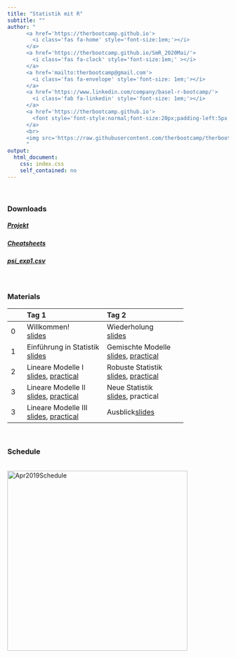 ```yaml
---
title: "Statistik mit R"
subtitle: ""
author: "
      <a href='https://therbootcamp.github.io'>
        <i class='fas fa-home' style='font-size:1em;'></i>
      </a>
      <a href='https://therbootcamp.github.io/SmR_2020Mai/'>
        <i class='fas fa-clock' style='font-size:1em;' ></i>
      </a>
      <a href='mailto:therbootcamp@gmail.com'>
        <i class='fas fa-envelope' style='font-size: 1em;'></i>
      </a>
      <a href='https://www.linkedin.com/company/basel-r-bootcamp/'>
        <i class='fab fa-linkedin' style='font-size: 1em;'></i>
      </a>
      <a href='https://therbootcamp.github.io'>
        <font style='font-style:normal;font-size:20px;padding-left:5px'>The R Bootcamp</font>
      </a>
      <br>
      <img src='https://raw.githubusercontent.com/therbootcamp/therbootcamp.github.io/master/_sessions/_image/by-sa.png' style= 'height:16.7px;vertical-align:baseline'/><font style='font-style:normal;font-size:20px;padding-left:9.3px'>Mai 2020</font>
      "
output:
  html_document:
    css: index.css
    self_contained: no
---
```


<br>

### Downloads

##### [**Projekt**](https://www.dropbox.com/s/hpvzp68n5s29h0b/TheRBootcamp.zip?dl=1)

##### [**Cheatsheets**](https://www.dropbox.com/s/26kjubck26lbwnw/cheatsheets.pdf?dl=1)

##### [**psi_exp1.csv**](https://www.dropbox.com/s/0uwf7lvvotat0dl/psi_exp1.csv?dl=1)

<br>

### Materials
|  | Tag 1| Tag 2| 
|:--|:-------------|:-------------|
|0| Willkommen!<br>[slides](https://therbootcamp.github.io/SmR_2020Mai/_sessions/Welcome/Welcome.html) | Wiederholung<br>[slides](https://therbootcamp.github.io/SmR_2020Mai/_sessions/Recap/Recap.html) |
|1| Einführung in Statistik<br>[slides](https://therbootcamp.github.io/SmR_2020Mai/_sessions/Intro2Stats/Intro2Stats.html#1)| Gemischte Modelle<br>[slides](https://therbootcamp.github.io/SmR_2020Mai/_sessions/GemischteModelle/GemischteModelle.html), [practical](https://therbootcamp.github.io/SmR_2020Mai/_sessions/GemischteModelle/GemischteModelle_practical.html) |
|2| Lineare Modelle I<br>[slides](https://therbootcamp.github.io/SmR_2020Mai/_sessions/LinearModelsI/LinearModelsI.html), [practical](https://therbootcamp.github.io/SmR_2020Mai/_sessions/LinearModelsI/LinearModelsI_practical.html)| Robuste Statistik<br>[slides](https://therbootcamp.github.io/SmR_2020Mai/_sessions/RobustStats/RobustStats.html), [practical](https://therbootcamp.github.io/SmR_2020Mai/_sessions/RobustStats/RobustStats_practical.html) |
|3| Lineare Modelle II<br>[slides](https://therbootcamp.github.io/SmR_2020Mai/_sessions/LinearModelsII/LinearModelsII.html), [practical](https://therbootcamp.github.io/SmR_2020Mai/_sessions/LinearModelsII/LinearModelsII_practical.html)  | Neue Statistik <br>[slides](https://therbootcamp.github.io/SmR_2020Mai/_sessions/NewStats/NewStats.html), practical |
|3| Lineare Modelle III<br>[slides](https://therbootcamp.github.io/SmR_2020Mai/_sessions/LinearModelsIII/LinearModelsIII.html), [practical](https://therbootcamp.github.io/SmR_2020Mai/_sessions/LinearModelsIII/LinearModelsIII_practical.html)  | Ausblick[slides](https://therbootcamp.github.io/SmR_2020Mai/_sessions/NextSteps/NextSteps.html) |
<br>


<!---

|  | Day 1<br>Fundamentals| Day 2<br>Analysis| Day 3<br>Reporting| 
|:--|:-------------|:-------------|:-------------|
|0| Welcome!<br>[slides](_sessions/Welcome/Welcome.html) | Recap I<br>[slides](_sessions/Recap/Recap.html)| Recap II<br>[slides](_sessions/RecapII/RecapII.html)|
|1| Intro to R<br>[slides](_sessions/IntroToR/IntroToR.html), [source](_sessions/IntroToR/IntroToR_interactive.R) | Statistics I <br>[slides](_sessions/StatisticsI/StatisticsI.html), [practical](_sessions/StatisticsI/StatisticsI_practical.html) | Plotting II <br>[slides](_sessions/PlottingII/PlottingII.html), [practical](_sessions/PlottingII/PlottingII.html) |
|2|  Data <br>[slides](_sessions/Data/Data.html), [practical](_sessions/Data/Data_practical.html)| Statistics II<br>[slides](_sessions/StatisticsII/Statistics.html), [practical](_sessions/StatisticsII/Statistics_practical.html)| Reporting<br>[slides](_sessions/Reporting/Reporting.html), [practical](_sessions/Reporting/Reporting_practical.html)|
|3|   Wrangling<br>[slides](_sessions/Wrangling/Wrangling.html), [practical](_sessions/Wrangling/Wrangling_practical.html) | Plotting I<br>[slides](_sessions/PlottingI/Plotting.html), [practical](_sessions/PlottingI/Plotting_practical.html) |Case Studies<br>[Intro](_sessions/CaseStudies/CaseStudies.html)<br>[1: Clinical Trial](_sessions/CaseStudies/Clinical_Data_Case_Study.html)<br>[2: Finance ](_sessions/CaseStudies/Financial_Data_Case_Study.html)|
|4| |  | Next Steps<br> [slides](_sessions/NextSteps/NextSteps.html) |
<br>

--->


### Schedule


<p align="left"><br>
    <img border="0" alt="Apr2019Schedule" src="https://therbootcamp.github.io/SmR_2020Mai/_sessions/Welcome/image/schedule.png" style="width:410px">
</p>
